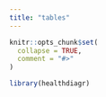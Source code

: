 ```yaml
---
title: "tables"
---
```


```r
knitr::opts_chunk$set(
  collapse = TRUE,
  comment = "#>"
)
```

```r
library(healthdiagr)
```
